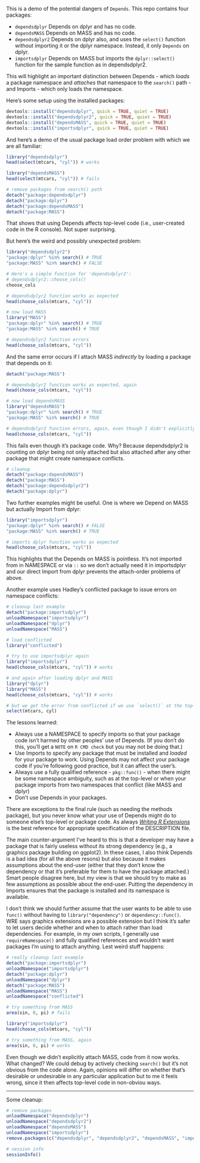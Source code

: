 This is a demo of the potential dangers of `Depends`. This repo contains four packages:

 - `dependsdplyr` Depends on dplyr and has no code.
 - `dependsMASS` Depends on MASS and has no code.
 - `dependsdplyr2` Depends on dplyr also, and uses the `select()` function without importing it or the dplyr namespace. Instead, it only `Depends` on dplyr.
 - `importsdplyr` Depends on MASS but imports the `dplyr::select()` function for the sample function as in dependsdplyr2.

This will highlight an important distinction between Depends - which *loads* a package namespace and *attaches* that namespace to the `search()` path - and Imports - which only loads the namespace.


Here's some setup using the installed packages:

```r
devtools::install("dependsdplyr", quick = TRUE, quiet = TRUE)
devtools::install("dependsdplyr2", quick = TRUE, quiet = TRUE)
devtools::install("dependsMASS", quick = TRUE, quiet = TRUE)
devtools::install("importsdplyr", quick = TRUE, quiet = TRUE)
```

And here's a demo of the usual package load order problem with which we are all familiar:

```r
library("dependsdplyr")
head(select(mtcars, "cyl")) # works

library("dependsMASS")
head(select(mtcars, "cyl")) # fails

# remove packages from search() path
detach("package:dependsdplyr")
detach("package:dplyr")
detach("package:dependsMASS")
detach("package:MASS")
```

That shows that using Depends affects top-level code (i.e., user-created code in the R console). Not super surprising.

But here's the weird and possibly unexpected problem:

```r
library("dependsdplyr2")
"package:dplyr" %in% search() # TRUE
"package:MASS" %in% search() # FALSE

# Here's a simple function for 'dependsdplyr2':
# dependsdplyr2::choose_cols() 
choose_cols

# dependsdplyr2 function works as expected
head(choose_cols(mtcars, "cyl"))

# now load MASS
library("MASS")
"package:dplyr" %in% search() # TRUE
"package:MASS" %in% search() # TRUE

# dependsdplyr2 function errors
head(choose_cols(mtcars, "cyl"))
```

And the same error occurs if I attach MASS *indirectly* by loading a package that depends on it:

```r
detach("package:MASS")

# dependsdplyr2 function works as expected, again
head(choose_cols(mtcars, "cyl"))

# now load dependsMASS
library("dependsMASS")
"package:dplyr" %in% search() # TRUE
"package:MASS" %in% search() # TRUE

# dependsdplyr2 function errors, again, even though I didn't explicitly attach MASS
head(choose_cols(mtcars, "cyl"))
```

This fails even though it's package code. Why? Because dependsdplyr2 is counting on dplyr being not only attached but also attached after any other package that might create namespace conflicts.

```r
# cleanup
detach("package:dependsMASS")
detach("package:MASS")
detach("package:dependsdplyr2")
detach("package:dplyr")
```

Two further examples might be useful. One is where we Depend on MASS but actually Import from dplyr:

```r
library("importsdplyr")
"package:dplyr" %in% search() # FALSE
"package:MASS" %in% search() # TRUE

# imports dplyr function works as expected
head(choose_cols(mtcars, "cyl"))
```

This highlights that the Depends on MASS is pointless. It's not imported from in NAMESPACE or via `::` so we don't actually need it in importsdplyr and our direct Import from dplyr prevents the attach-order problems of above.

Another example uses Hadley's conflicted package to issue errors on namespace conflicts:

```r
# cleanup last example
detach("package:importsdplyr")
unloadNamespace("importsdplyr")
unloadNamespace("dplyr")
unloadNamespace("MASS")

# load conflicted
library("conflicted")

# try to use importsdplyr again
library("importsdplyr")
head(choose_cols(mtcars, "cyl")) # works

# and again after loading dplyr and MASS
library("dplyr")
library("MASS")
head(choose_cols(mtcars, "cyl")) # works

# but we get the error from conflicted if we use `select()` at the top-level
select(mtcars, cyl)
```

The lessons learned:

 - Always use a NAMESPACE to specify imports so that your package code isn't harmed by other peoples' use of Depends. (If you don't do this, you'll get a `NOTE` on `R CMD check` but you may not be doing that.)
 - Use Imports to specify any package that must be installed and *loaded* for your package to work. Using Depends may not affect your package code if you're following good practice, but it can affect the user's.
 - Always use a fully qualified reference - `pkg::func()` - when there might be some namespace ambiguity, such as at the top-level or when your package imports from two namespaces that conflict (like MASS and dplyr)
 - Don't use Depends in your packages.

There are exceptions to the final rule (such as needing the methods package), but you never know what your use of Depends might do to someone else's top-level or package code. As always [*Writing R Extensions*](https://cran.r-project.org/doc/manuals/r-devel/R-exts.html#Package-Dependencies) is the best reference for appropriate specification of the DESCRIPTION file.

The main counter-argument I've heard to this is that a developer may have a package that is fairly useless without its strong dependency (e.g., a graphics package building on ggplot2). In these cases, I also think Depends is a bad idea (for all the above resons) but also because it makes assumptions about the end-user (either that they don't know the dependency or that it's preferable for them to have the package attached.) Smart people disagree here, but my view is that we should try to make as few assumptions as possible about the end-user. Putting the dependency in Imports ensures that the package is installed and its namespace is available. 

I don't think we should further assume that the user wants to be able to use `func()` without having to `library("dependency")` or `dependency::func()`. WRE says graphics extensions are a possible extension but I think it's safer to let users decide whether and when to attach rather than load dependencies. For example, in my own scripts, I generally use `requireNamespace()` and fully qualified references and wouldn't want packages I'm using to attach anything. Lest weird stuff happens:


```r
# really cleanup last example
detach("package:importsdplyr")
unloadNamespace("importsdplyr")
detach("package:dplyr")
unloadNamespace("dplyr")
detach("package:MASS")
unloadNamespace("MASS")
unloadNamespace("conflicted")

# try something from MASS
area(sin, 0, pi) # fails

library("importsdplyr")
head(choose_cols(mtcars, "cyl"))

# try something from MASS, again
area(sin, 0, pi) # works
```

Even though we didn't explicitly attach MASS, code from it now works. What changed? We could debug by actively checking `search()` but it's not obvious from the code alone. Again, opinions will differ on whether that's desirable or undesirable in any particular application but to me it feels wrong, since it then affects top-level code in non-obviou ways.

---

Some cleanup:

```r
# remove packages
unloadNamespace("dependsdplyr")
unloadNamespace("dependsdplyr2")
unloadNamespace("dependsMASS")
unloadNamespace("importsdplyr")
remove.packages(c("dependsdplyr", "dependsdplyr2", "dependsMASS", "importsdplyr"))

# session info
sessionInfo()
```
